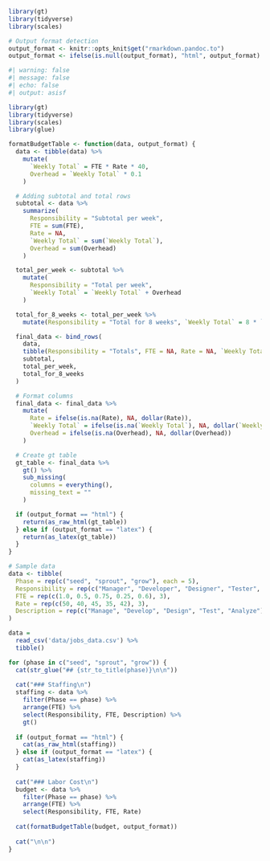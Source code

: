 ```r
library(gt)
library(tidyverse)
library(scales)
```


```r
# Output format detection
output_format <- knitr::opts_knit$get("rmarkdown.pandoc.to")
output_format <- ifelse(is.null(output_format), "html", output_format)
```


```r
#| warning: false
#| message: false
#| echo: false
#| output: asisf

library(gt)
library(tidyverse)
library(scales)
library(glue)

formatBudgetTable <- function(data, output_format) {
  data <- tibble(data) %>%
    mutate(
      `Weekly Total` = FTE * Rate * 40,
      Overhead = `Weekly Total` * 0.1
    )

  # Adding subtotal and total rows
  subtotal <- data %>%
    summarize(
      Responsibility = "Subtotal per week",
      FTE = sum(FTE),
      Rate = NA,
      `Weekly Total` = sum(`Weekly Total`),
      Overhead = sum(Overhead)
    )

  total_per_week <- subtotal %>%
    mutate(
      Responsibility = "Total per week",
      `Weekly Total` = `Weekly Total` + Overhead
    )

  total_for_8_weeks <- total_per_week %>%
    mutate(Responsibility = "Total for 8 weeks", `Weekly Total` = 8 * `Weekly Total`, Overhead = NA)

  final_data <- bind_rows(
    data,
    tibble(Responsibility = "Totals", FTE = NA, Rate = NA, `Weekly Total` = NA, Overhead = NA),
    subtotal,
    total_per_week,
    total_for_8_weeks
  )

  # Format columns
  final_data <- final_data %>%
    mutate(
      Rate = ifelse(is.na(Rate), NA, dollar(Rate)),
      `Weekly Total` = ifelse(is.na(`Weekly Total`), NA, dollar(`Weekly Total`)),
      Overhead = ifelse(is.na(Overhead), NA, dollar(Overhead))
    )

  # Create gt table
  gt_table <- final_data %>%
    gt() %>%
    sub_missing(
      columns = everything(),
      missing_text = ""
    )

  if (output_format == "html") {
    return(as_raw_html(gt_table))
  } else if (output_format == "latex") {
    return(as_latex(gt_table))
  }
}

# Sample data
data <- tibble(
  Phase = rep(c("seed", "sprout", "grow"), each = 5),
  Responsibility = rep(c("Manager", "Developer", "Designer", "Tester", "Analyst"), 3),
  FTE = rep(c(1.0, 0.5, 0.75, 0.25, 0.6), 3),
  Rate = rep(c(50, 40, 45, 35, 42), 3),
  Description = rep(c("Manage", "Develop", "Design", "Test", "Analyze"), 3)
)

data = 
  read_csv('data/jobs_data.csv') %>% 
  tibble()

for (phase in c("seed", "sprout", "grow")) {
  cat(str_glue("## {str_to_title(phase)}\n\n"))
  
  cat("### Staffing\n")
  staffing <- data %>%
    filter(Phase == phase) %>%
    arrange(FTE) %>%
    select(Responsibility, FTE, Description) %>%
    gt()
  
  if (output_format == "html") {
    cat(as_raw_html(staffing))
  } else if (output_format == "latex") {
    cat(as_latex(staffing))
  }
  
  cat("### Labor Cost\n")
  budget <- data %>%
    filter(Phase == phase) %>%
    arrange(FTE) %>%
    select(Responsibility, FTE, Rate)
  
  cat(formatBudgetTable(budget, output_format))
  
  cat("\n\n")
}
```
